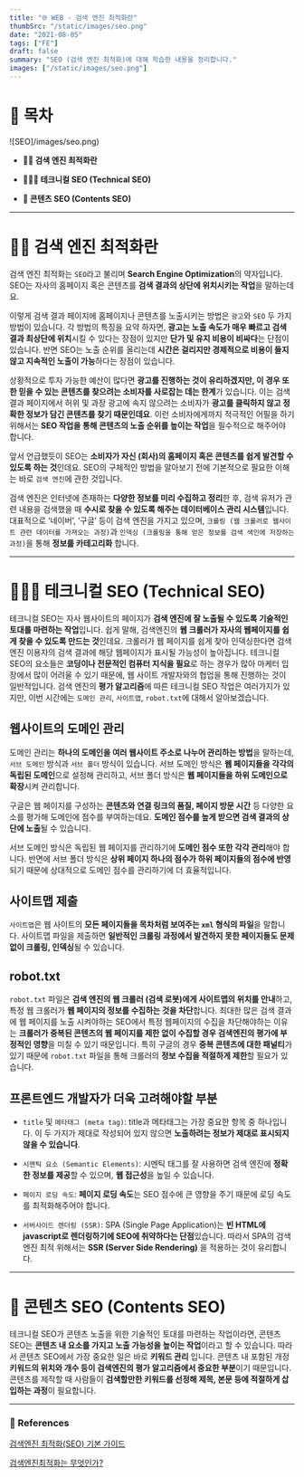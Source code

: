 ```yaml
---
title: "🌐 WEB - 검색 엔진 최적화란"
thumbSrc: "/static/images/seo.png"
date: "2021-08-05"
tags: ["FE"]
draft: false
summary: "SEO (검색 엔진 최적화)에 대해 학습한 내용을 정리합니다."
images: ["/static/images/seo.png"]
---
```


# 📌 목차

![SEO]/images/seo.png)

- **💁🏻 검색 엔진 최적화란**

- **🧑🏻‍💻 테크니컬 SEO (Technical SEO)**

- **📰 콘텐츠 SEO (Contents SEO)**

---

# 💁🏻 검색 엔진 최적화란

검색 엔진 최적화는 `SEO`라고 불리며 **Search Engine Optimization**의 약자입니다. SEO는 자사의 홈페이지 혹은 콘텐츠를 **검색 결과의 상단에 위치시키는 작업**을 말하는데요.

이렇게 검색 결과 페이지에 홈페이지나 콘텐츠를 노출시키는 방법은 `광고`와 `SEO` 두 가지 방법이 있습니다. 각 방법의 특징을 요약 하자면, **광고는 노출 속도가 매우 빠르고 검색 결과 최상단에 위치**시킬 수 있다는 장점이 있지만 **단가 및 유지 비용이 비싸다**는 단점이 있습니다. 반면 SEO는 노출 순위를 올리는데 **시간은 걸리지만 경제적으로 비용이 들지 않고 지속적인 노출이 가능**하다는 장점이 있습니다.

상황적으로 투자 가능한 예산이 많다면 **광고를 진행하는 것이 유리하겠지만, 이 경우 또한 믿을 수 있는 콘텐츠를 찾으려는 소비자를 사로잡는 데는 한계**가 있습니다. 이는 검색 결과 페이지에서 허위 및 과장 광고에 속지 않으려는 소비자가 **광고를 클릭하지 않고 정확한 정보가 담긴 콘텐츠를 찾기 때문인데요**. 이런 소비자에게까지 적극적인 어필을 하기 위해서는 **SEO 작업을 통해 콘텐츠의 노출 순위를 높이는 작업**을 필수적으로 해주어야 합니다.

앞서 언급했듯이 SEO는 **소비자가 자신 (회사)의 홈페이지 혹은 콘텐츠를 쉽게 발견할 수 있도록 하는 것**인데요. SEO의 구체적인 방법을 알아보기 전에 기본적으로 필요한 이해는 바로 `검색 엔진`에 관한 것입니다.

검색 엔진은 인터넷에 존재하는 **다양한 정보를 미리 수집하고 정리**한 후, 검색 유저가 관련 내용을 검색했을 때 **수시로 찾을 수 있도록 해주는 데이터베이스 관리 시스템**입니다. 대표적으로 ‘네이버’, ‘구글’ 등이 검색 엔진을 가지고 있으며, `크롤링 (웹 크롤러로 웹사이트 관련 데이터를 가져오는 과정)`과 `인덱싱 (크롤링을 통해 얻은 정보를 검색 색인에 저장하는 과정)`을 통해 **정보를 카테고리화** 합니다.

---

# 🧑🏻‍💻 테크니컬 SEO (Technical SEO)

테크니컬 SEO는 자사 웹사이트의 페이지가 **검색 엔진에 잘 노출될 수 있도록 기술적인 토대를 마련하는 작업**입니다. 쉽게 말해, 검색엔진의 **웹 크롤러가 자사의 웹페이지를 쉽게 찾을 수 있도록 만드는 것**인데요. 크롤러가 웹 페이지를 쉽게 찾아 인덱싱한다면 검색 엔진 이용자의 검색 결과에 해당 웹페이지가 표시될 가능성이 높아집니다. 테크니컬 SEO의 요소들은 **코딩이나 전문적인 컴퓨터 지식을 필요**로 하는 경우가 많아 마케터 입장에서 많이 어려울 수 있기 때문에, 웹 사이트 개발자와의 협업을 통해 진행하는 것이 일반적입니다. 검색 엔진의 **평가 알고리즘**에 따른 테크니컬 SEO 작업은 여러가지가 있지만, 이번 시간에는 `도메인 관리`, `사이트맵`, `robot.txt`에 대해서 알아보겠습니다.

## 웹사이트의 도메인 관리

도메인 관리는 **하나의 도메인을 여러 웹사이트 주소로 나누어 관리하는 방법**을 말하는데, `서브 도메인` 방식과 `서브 폴더` 방식이 있습니다. 서브 도메인 방식은 **웹 페이지들을 각각의 독립된 도메인**으로 설정해 관리하고, 서브 폴더 방식은 **웹 페이지들을 하위 도메인으로 확장**시켜 관리합니다.

구글은 웹 페이지를 구성하는 **콘텐츠와 연결 링크의 품질, 페이지 방문 시간** 등 다양한 요소를 평가해 도메인에 점수를 부여하는데요. **도메인 점수를 높게 받으면 검색 결과의 상단에 노출**될 수 있습니다.

서브 도메인 방식은 독립된 웹 페이지를 관리하기에 **도메인 점수 또한 각각 관리**해야 합니다. 반면에 서브 폴더 방식은 **상위 페이지 하나의 점수가 하위 페이지들의 점수에 반영**되기 때문에 상대적으로 도메인 점수를 관리하기에 더 효율적입니다.

## 사이트맵 제출

`사이트맵`은 웹 사이트의 **모든 페이지들을 목차처럼 보여주는 `xml` 형식의 파일**을 말합니다. 사이트맵 파일을 제출하면 **일반적인 크롤링 과정에서 발견하지 못한 페이지들도 문제 없이 크롤링, 인덱싱**될 수 있습니다.

## robot.txt

`robot.txt` 파일은 **검색 엔진의 웹 크롤러 (검색 로봇)에게 사이트맵의 위치를 안내**하고, 특정 웹 크롤러가 **웹 페이지의 정보를 수집하는 것을 차단**합니다. 최대한 많은 검색 결과에 웹 페이지를 노출 시켜야하는 SEO에서 특정 웹페이지의 수집을 차단해야하는 이유는 **크롤러가 중복된 콘텐츠의 웹 페이지를 제한 없이 수집할 경우 검색엔진의 평가에 부정적인 영향**을 미칠 수 있기 때문입니다. 특히 구글의 경우 **중복 콘텐츠에 대한 패널티**가 있기 때문에 `robot.txt` 파일을 통해 크롤러의 **정보 수집을 적절하게 제한**할 필요가 있습니다.

## 프론트엔드 개발자가 더욱 고려해야할 부분

- `title` 및 `메타태그 (meta tag)`: title과 메타태그는 가장 중요한 항목 중 하나입니다. 이 두 가지가 제대로 작성되어 있지 않으면 **노출하려는 정보가 제대로 표시되지 않을 수 있습니다**.

- `시맨틱 요소 (Semantic Elements)`: 시멘틱 태그를 잘 사용하면 검색 엔진에 **정확한 정보를 제공**할 수 있으며, **웹 접근성**을 높일 수 있습니다.

- `페이지 로딩 속도`: **페이지 로딩 속도**는 SEO 점수에 큰 영향을 주기 때문에 로딩 속도를 최적화해주어야 합니다.

- `서버사이드 렌더링 (SSR)`: SPA (Single Page Application)는 **빈 HTML에 javascript로 렌더링하기에 SEO에 취약하다는 단점**있습니다. 따라서 SPA의 검색엔진 최적 위해서는 **SSR (Server Side Rendering)** 을 적용하는 것이 유리합니다.

---

# 📰 콘텐츠 SEO (Contents SEO)

테크니컬 SEO가 콘텐츠 노출을 위한 기술적인 토대를 마련하는 작업이라면, 콘텐츠 SEO는 **콘텐츠 내 요소를 가지고 노출 가능성을 높이는 작업**이라고 할 수 있습니다. 따라서 콘텐츠 SEO에서 가장 중요한 일은 바로 **키워드 관리** 입니다. 콘텐츠 내 포함된 개정 **키워드의 위치와 개수 등이 검색엔진의 평가 알고리즘에서 중요한 부분**이기 때문입니다. 콘텐츠를 제작할 때 사람들이 **검색할만한 키워드를 선정해 제목, 본문 등에 적절하게 삽입하는 과정**이 필요합니다.

---

### 🔗 References

[검색엔진 최적화(SEO) 기본 가이드](https://developers.google.com/search/docs/beginner/seo-starter-guide?hl=ko)

[검색엔진최적화는 무엇인가?](https://www.ascentkorea.com/what-is-seo/)

